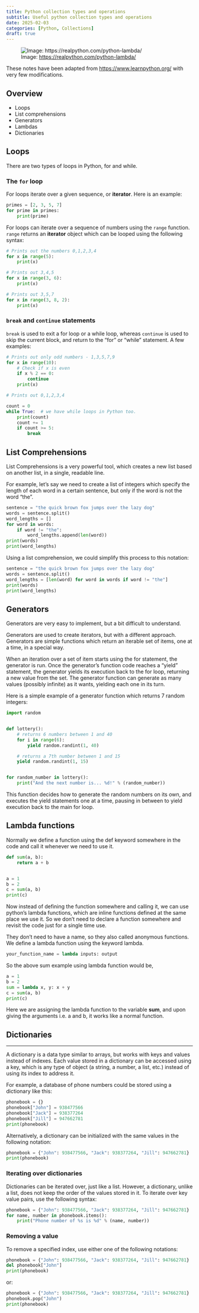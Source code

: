```yaml
---
title: Python collection types and operations
subtitle: Useful python collection types and operations
date: 2025-02-03
categories: [Python, Collections]
draft: true
---
```


![Image: <https://realpython.com/python-lambda/>](https://realpython.com/cdn-cgi/image/width=960,format=auto/https://files.realpython.com/media/How-to-Use-Python-Lambda-Functions_Watermarked.2afa4f5ea5d4.jpg)

::: {.callout-note}

These notes have been adapted from <https://www.learnpython.org/> with very few
modifications.

:::

## Overview

- Loops
- List comprehensions
- Generators
- Lambdas
- Dictionaries

## Loops

There are two types of loops in Python, for and while.

### The `for` loop

For loops iterate over a given sequence, or **iterator**. Here is an example:

```python {filename=Python}
primes = [2, 3, 5, 7]
for prime in primes:
    print(prime)
```

For loops can iterate over a sequence of numbers using the `range` function. `range`
returns an **iterator** object which can be looped using the following syntax:

```python {filename=Python}
# Prints out the numbers 0,1,2,3,4
for x in range(5):
    print(x)

# Prints out 3,4,5
for x in range(3, 6):
    print(x)

# Prints out 3,5,7
for x in range(3, 8, 2):
    print(x)
```

### `break` and `continue` statements

`break` is used to exit a for loop or a while loop, whereas `continue` is used to skip the
current block, and return to the "for" or "while" statement. A few examples:

```python {filename=Python}
# Prints out only odd numbers - 1,3,5,7,9
for x in range(10):
    # Check if x is even
    if x % 2 == 0:
        continue
    print(x)

# Prints out 0,1,2,3,4

count = 0
while True:  # we have while loops in Python too.
    print(count)
    count += 1
    if count >= 5:
        break
```

## List Comprehensions

List Comprehensions is a very powerful tool, which creates a new list based on another
list, in a single, readable line.

For example, let's say we need to create a list of integers which specify the length of
each word in a certain sentence, but only if the word is not the word "the".

```python {filename=Python}
sentence = "the quick brown fox jumps over the lazy dog"
words = sentence.split()
word_lengths = []
for word in words:
    if word != "the":
        word_lengths.append(len(word))
print(words)
print(word_lengths)
```

Using a list comprehension, we could simplify this process to this notation:

```python {filename=Python}
sentence = "the quick brown fox jumps over the lazy dog"
words = sentence.split()
word_lengths = [len(word) for word in words if word != "the"]
print(words)
print(word_lengths)
```

## Generators

Generators are very easy to implement, but a bit difficult to understand.

Generators are used to create iterators, but with a different approach. Generators are
simple functions which return an iterable set of items, one at a time, in a special way.

When an iteration over a set of item starts using the for statement, the generator is run.
Once the generator's function code reaches a "yield" statement, the generator yields its
execution back to the for loop, returning a new value from the set. The generator function
can generate as many values (possibly infinite) as it wants, yielding each one in its
turn.

Here is a simple example of a generator function which returns 7 random integers:

```python {filename=Python}
import random


def lottery():
    # returns 6 numbers between 1 and 40
    for i in range(6):
        yield random.randint(1, 40)

    # returns a 7th number between 1 and 15
    yield random.randint(1, 15)


for random_number in lottery():
    print("And the next number is... %d!" % (random_number))
```

This function decides how to generate the random numbers on its own, and executes the
yield statements one at a time, pausing in between to yield execution back to the main for
loop.

## Lambda functions

Normally we define a function using the def keyword somewhere in the code and call it
whenever we need to use it.

```python {filename=Python}
def sum(a, b):
    return a + b


a = 1
b = 2
c = sum(a, b)
print(c)
```

Now instead of defining the function somewhere and calling it, we can use python's lambda
functions, which are inline functions defined at the same place we use it. So we don't
need to declare a function somewhere and revisit the code just for a single time use.

They don't need to have a name, so they also called anonymous functions. We define a
lambda function using the keyword lambda.

```python {filename=Python}
your_function_name = lambda inputs: output
```

So the above sum example using lambda function would be,

```python {filename=Python}
a = 1
b = 2
sum = lambda x, y: x + y
c = sum(a, b)
print(c)
```

Here we are assigning the lambda function to the variable **sum**, and upon giving the
arguments i.e. a and b, it works like a normal function.

## Dictionaries

______________________________________________________________________

A dictionary is a data type similar to arrays, but works with keys and values instead of
indexes. Each value stored in a dictionary can be accessed using a key, which is any type
of object (a string, a number, a list, etc.) instead of using its index to address it.

For example, a database of phone numbers could be stored using a dictionary like this:

```python {filename=Python}
phonebook = {}
phonebook["John"] = 938477566
phonebook["Jack"] = 938377264
phonebook["Jill"] = 947662781
print(phonebook)
```

Alternatively, a dictionary can be initialized with the same values in the following
notation:

```python {filename=Python}
phonebook = {"John": 938477566, "Jack": 938377264, "Jill": 947662781}
print(phonebook)
```

### Iterating over dictionaries

Dictionaries can be iterated over, just like a list. However, a dictionary, unlike a list,
does not keep the order of the values stored in it. To iterate over key value pairs, use
the following syntax:

```python {filename=Python}
phonebook = {"John": 938477566, "Jack": 938377264, "Jill": 947662781}
for name, number in phonebook.items():
    print("Phone number of %s is %d" % (name, number))
```

### Removing a value

To remove a specified index, use either one of the following notations:

```python {filename=Python}
phonebook = {"John": 938477566, "Jack": 938377264, "Jill": 947662781}
del phonebook["John"]
print(phonebook)
```

or:

```python {filename=Python}
phonebook = {"John": 938477566, "Jack": 938377264, "Jill": 947662781}
phonebook.pop("John")
print(phonebook)
```
